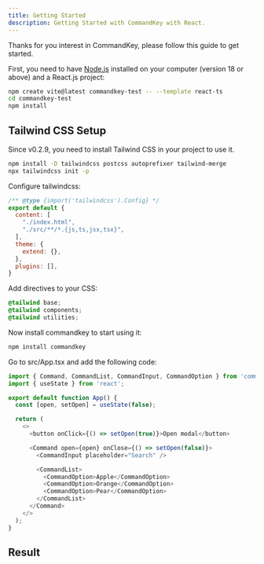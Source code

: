 ```yaml
---
title: Getting Started
description: Getting Started with CommandKey with React.
---
```



Thanks for you interest in CommandKey, please follow this guide to get started.

First, you need to have [Node.js](https://nodejs.org/en) installed on your computer (version 18 or above) and a React.js project:

```sh
npm create vite@latest commandkey-test -- --template react-ts
cd commandkey-test
npm install
```

## Tailwind CSS Setup
Since v0.2.9, you need to install Tailwind CSS in your project to use it.

```sh
npm install -D tailwindcss postcss autoprefixer tailwind-merge
npx tailwindcss init -p
```

Configure tailwindcss:
```js
/** @type {import('tailwindcss').Config} */
export default {
  content: [
    "./index.html",
    "./src/**/*.{js,ts,jsx,tsx}",
  ],
  theme: {
    extend: {},
  },
  plugins: [],
}
```

Add directives to your CSS:
```css
@tailwind base;
@tailwind components;
@tailwind utilities;
```

Now install commandkey to start using it:
```sh
npm install commandkey
```

Go to src/App.tsx and add the following code:
```js
import { Command, CommandList, CommandInput, CommandOption } from 'commandkey';
import { useState } from 'react';

export default function App() {
  const [open, setOpen] = useState(false);

  return (
    <>
      <button onClick={() => setOpen(true)}>Open modal</button>

      <Command open={open} onClose={() => setOpen(false)}>
        <CommandInput placeholder="Search" />

        <CommandList>
          <CommandOption>Apple</CommandOption>
          <CommandOption>Orange</CommandOption>
          <CommandOption>Pear</CommandOption>
        </CommandList>
      </Command>
    </>
  );
}
```

## Result
<ExampleContainer>
  <CommandExample client:idle />
</ExampleContainer>

<CommandLanding client:idle />
